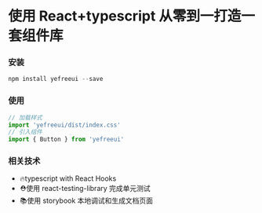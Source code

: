 
<Meta title="Welcome" />

# 使用 React+typescript 从零到一打造一套组件库
### 安装
~~~javascript
npm install yefreeui --save
~~~
### 使用
~~~javascript
// 加载样式
import 'yefreeui/dist/index.css'
// 引入组件
import { Button } from 'yefreeui'
~~~
###  相关技术
* 🔥typescript with React Hooks
* ⛑️使用 react-testing-library 完成单元测试
* 📚使用 storybook 本地调试和生成文档页面